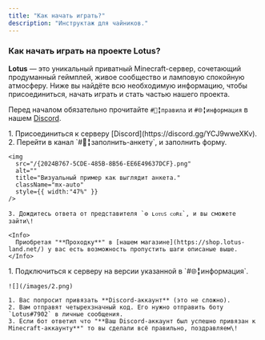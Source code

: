 ```yaml
---
title: "Как начать играть?"
description: "Инструктаж для чайников."
---
```


### Как начать играть на проекте Lotus?

**Lotus** — это уникальный приватный Minecraft-сервер, сочетающий продуманный геймплей, живое сообщество и ламповую спокойную атмосферу. Ниже вы найдёте всю необходимую информацию, чтобы присоединиться, начать играть и стать частью нашего проекта.

Перед началом обязательно прочитайте `#📜╏правила` и `#🌐╏информация` в нашем [Discord](https://discord.gg/YCJ9wweXKv).

<Steps>
  <Step title="С чего начать?" titleSize="h2">
    1. Присоединиться к серверу [Discord](https://discord.gg/YCJ9wweXKv).
    2. Перейти в канал `#📝╏заполнить-анкету`, и заполнить форму.

    <img
      src="/{2024B767-5CDE-485B-8B56-EE6E49637DCF}.png"
      alt=""
      title="Визуальный пример как выглядит анкета."
      className="mx-auto"
      style={{ width:"47%" }}
    />

    3. Дождитесь ответа от представителя `⚙️ ʟᴏᴛᴜꜱ ᴄᴏʀᴇ`, и вы сможете зайти\!

    <Info>
      Приобретая "**Проходку**" в [нашем магазине](https://shop.lotus-land.net/) у вас есть возможность пропустить шаги описаные выше.
    </Info>
  </Step>
  <Step title="Как зайти?" titleSize="h2">
    1. Подключиться к серверу на версии указанной в `#🌐╏информация`.

    ![](/images/2.png)

    1. Вас попросит привязать **Discord-аккаунт** (это не сложно).
    2. Вам отправят четырехзначный код. Его нужно отправить боту `Lotus#7902` в личные сообщения.
    3. Если бот ответил что "**Ваш Discord-аккаунт был успешно привязан к Minecraft-аккаунту**" то вы сделали всё правильно, поздравляем\!
  </Step>
  <Step title="Приятной игры!" icon="Stars" titleSize="h2">
    
  </Step>
</Steps>